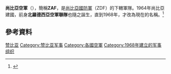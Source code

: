 {{Infobox Military Unit
|unit_name=尚比亞空軍
|image=[[File:Air_Force_Ensign_of_Zambia.svg|200px]]
|caption=尚比亞空軍旗幟
|dates=1968 - 至今
|country=[[尚比亞|尚比亞]]
|allegiance=
|branch=[[空軍|空軍]]
|type=
|role=
|size= 
|command_structure=
|garrison=[[路沙卡|路沙卡]](?)
|garrison_label=
|equipment=
|equipment_label=
|nickname=
|patron=
|motto=
|colors=
|colors_label=
|march=
|mascot=
|battles=
|anniversaries=
|decorations=
|battle_honours=
<!-- Commanders -->
|current_commander=Erick Chimese<ref>{{cite web |url=http://www.trulyzambian.com/news/president-sata-suspends-two-contracts-9973 |title=存档副本 |accessdate=2011-12-03 |deadurl=yes |archiveurl=https://web.archive.org/web/20120426015233/http://www.trulyzambian.com/news/president-sata-suspends-two-contracts-9973 |archivedate=2012-04-26 }}</ref>
|current_commander_label= 
|ceremonial_chief=
|ceremonial_chief_label=
|notable_commanders=Ronnie Shikapwasha中將
<!-- Insignia -->
|identification_symbol=[[File:Roundel_of_Zambia.svg|100px]]
|identification_symbol_label= Roundel
|identification_symbol_2=
|identification_symbol_2_label=
<!-- Aircraft -->
|aircraft_attack=[[米格-21戰鬥機|米格-21]]
|aircraft_bomber=[[米格-19戰鬥機|米格-19]]
|aircraft_electronic=
|aircraft_fighter=米格-21MF
|aircraft_interceptor=
|aircraft_recon= 
|aircraft_patrol=
|aircraft_trainer=SF.260<br />[[教練-8|教練-8]]
|aircraft_transport=An-26<br />[[運-12|運-12]]<br />[[新舟60|新舟60]]
}}
'''尚比亞空軍'''（{{lang-en|'''Zambian Air Force'''}}），簡稱'''ZAF'''，是[[尚比亞國防軍|尚比亞國防軍]]（ZDF）的下轄軍隊。1964年尚比亞建國，前身'''北羅德西亞空軍聯隊'''也隨之誕生，直到1968年，才改為現在的名稱。<ref>{{cite web |url=http://www.air-britain.com/zambia.pdf |title=存档副本 |accessdate=2011-12-11 |deadurl=yes |archiveurl=https://web.archive.org/web/20111026105850/http://www.air-britain.com/zambia.pdf |archivedate=2011-10-26 }}</ref>

== 參考資料 ==
{{reflist}}

{{非洲题目|空军}}

[[Category:赞比亚|]]
[[Category:赞比亚军事|Category:赞比亚军事]]
[[Category:各國空軍|Category:各國空軍]]
[[Category:1968年建立的军事组织|Category:1968年建立的军事组织]]